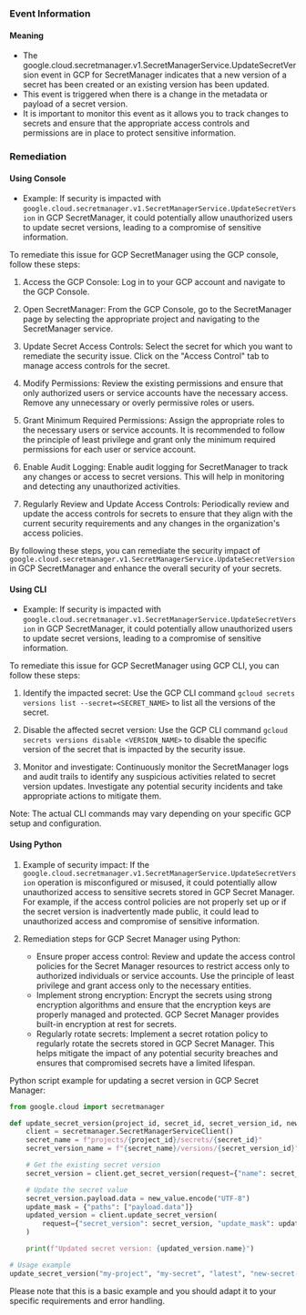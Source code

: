 
### Event Information

#### Meaning

- The google.cloud.secretmanager.v1.SecretManagerService.UpdateSecretVersion event in GCP for SecretManager indicates that a new version of a secret has been created or an existing version has been updated.
- This event is triggered when there is a change in the metadata or payload of a secret version.
- It is important to monitor this event as it allows you to track changes to secrets and ensure that the appropriate access controls and permissions are in place to protect sensitive information.

### Remediation

#### Using Console

- Example: If security is impacted with `google.cloud.secretmanager.v1.SecretManagerService.UpdateSecretVersion` in GCP SecretManager, it could potentially allow unauthorized users to update secret versions, leading to a compromise of sensitive information.

To remediate this issue for GCP SecretManager using the GCP console, follow these steps:

1. Access the GCP Console: Log in to your GCP account and navigate to the GCP Console.

2. Open SecretManager: From the GCP Console, go to the SecretManager page by selecting the appropriate project and navigating to the SecretManager service.

3. Update Secret Access Controls: Select the secret for which you want to remediate the security issue. Click on the "Access Control" tab to manage access controls for the secret.

4. Modify Permissions: Review the existing permissions and ensure that only authorized users or service accounts have the necessary access. Remove any unnecessary or overly permissive roles or users.

5. Grant Minimum Required Permissions: Assign the appropriate roles to the necessary users or service accounts. It is recommended to follow the principle of least privilege and grant only the minimum required permissions for each user or service account.

6. Enable Audit Logging: Enable audit logging for SecretManager to track any changes or access to secret versions. This will help in monitoring and detecting any unauthorized activities.

7. Regularly Review and Update Access Controls: Periodically review and update the access controls for secrets to ensure that they align with the current security requirements and any changes in the organization's access policies.

By following these steps, you can remediate the security impact of `google.cloud.secretmanager.v1.SecretManagerService.UpdateSecretVersion` in GCP SecretManager and enhance the overall security of your secrets.

#### Using CLI

- Example: If security is impacted with `google.cloud.secretmanager.v1.SecretManagerService.UpdateSecretVersion` in GCP SecretManager, it could potentially allow unauthorized users to update secret versions, leading to a compromise of sensitive information.

To remediate this issue for GCP SecretManager using GCP CLI, you can follow these steps:

1. Identify the impacted secret: Use the GCP CLI command `gcloud secrets versions list --secret=<SECRET_NAME>` to list all the versions of the secret.

2. Disable the affected secret version: Use the GCP CLI command `gcloud secrets versions disable <VERSION_NAME>` to disable the specific version of the secret that is impacted by the security issue.

3. Monitor and investigate: Continuously monitor the SecretManager logs and audit trails to identify any suspicious activities related to secret version updates. Investigate any potential security incidents and take appropriate actions to mitigate them.

Note: The actual CLI commands may vary depending on your specific GCP setup and configuration.

#### Using Python

1. Example of security impact: If the `google.cloud.secretmanager.v1.SecretManagerService.UpdateSecretVersion` operation is misconfigured or misused, it could potentially allow unauthorized access to sensitive secrets stored in GCP Secret Manager. For example, if the access control policies are not properly set up or if the secret version is inadvertently made public, it could lead to unauthorized access and compromise of sensitive information.

2. Remediation steps for GCP Secret Manager using Python:
   - Ensure proper access control: Review and update the access control policies for the Secret Manager resources to restrict access only to authorized individuals or service accounts. Use the principle of least privilege and grant access only to the necessary entities.
   - Implement strong encryption: Encrypt the secrets using strong encryption algorithms and ensure that the encryption keys are properly managed and protected. GCP Secret Manager provides built-in encryption at rest for secrets.
   - Regularly rotate secrets: Implement a secret rotation policy to regularly rotate the secrets stored in GCP Secret Manager. This helps mitigate the impact of any potential security breaches and ensures that compromised secrets have a limited lifespan.

Python script example for updating a secret version in GCP Secret Manager:

```python
from google.cloud import secretmanager

def update_secret_version(project_id, secret_id, secret_version_id, new_value):
    client = secretmanager.SecretManagerServiceClient()
    secret_name = f"projects/{project_id}/secrets/{secret_id}"
    secret_version_name = f"{secret_name}/versions/{secret_version_id}"

    # Get the existing secret version
    secret_version = client.get_secret_version(request={"name": secret_version_name})

    # Update the secret value
    secret_version.payload.data = new_value.encode("UTF-8")
    update_mask = {"paths": ["payload.data"]}
    updated_version = client.update_secret_version(
        request={"secret_version": secret_version, "update_mask": update_mask}
    )

    print(f"Updated secret version: {updated_version.name}")

# Usage example
update_secret_version("my-project", "my-secret", "latest", "new-secret-value")
```

Please note that this is a basic example and you should adapt it to your specific requirements and error handling.

